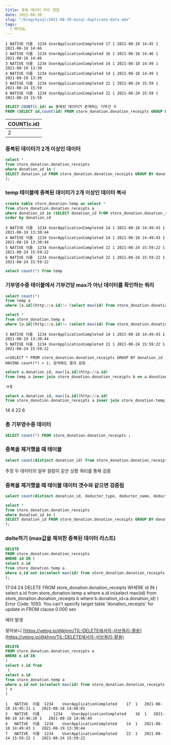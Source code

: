 ```yaml
---
title: 중복 데이터 처리 경험
date: 2021-08-30
slug: "/blog/mysql/2021-08-30-mysql-duplicate-data.mdx"
tags:
  - MYSQL
---
```


```
1 NATIVE 이름  1234 UserApplicationCompleted 17 1 2021-08-18 14:45 1 2021-08-18 14:46
2 NATIVE 이름  1234 UserApplicationCompleted 16 1 2021-08-18 14:46 1 2021-08-18 14:46
3 NATIVE 이름  1234 UserApplicationCompleted 14 1 2021-08-18 14:49 1 2021-08-19 13:30
4 NATIVE 이름  1234 UserApplicationCompleted 14 1 2021-08-18 14:49 1 2021-08-19 13:30
5 NATIVE 이름  1234 UserApplicationCompleted 22 1 2021-08-24 15:59 1 2021-08-24 15:59
6 NATIVE 이름  1234 UserApplicationCompleted 22 1 2021-08-24 15:59 1 2021-08-24 15:59
```

``` sql
SELECT COUNT(c.id) as 중복된 데이터가 존재하는 기부건 수
FROM (SELECT id,count(id) FROM store_donation.donation_receipts GROUP BY donation_id HAVING count(*) > 1) as c;
```

|COUNT(c.id)|
|---|
|2 |

### 중복된 데이터가 2개 이상인 데이터

``` sql
select *
from store_donation.donation_receipts
where donation_id in (
SELECT donation_id FROM store_donation.donation_receipts GROUP BY donation_id HAVING count(*) > 1
);
```

### temp 테이블에 중복된 데이터가 2개 이상인 데이터 복사

``` sql
create table store_donation.temp as select *
from store_donation.donation_receipts a
where donation_id in (SELECT donation_id frOM store_donation.donation_receipts GROUP BY donation_id HAVING count(*) > 1 )
order by donation_id
```
```
3 NATIVE 이름  1234 UserApplicationCompleted 14 1 2021-08-18 14:49:43 1 2021-08-19 13:30:44
4 NATIVE 이름  1234 UserApplicationCompleted 14 1 2021-08-18 14:49:43 1 2021-08-19 13:30:44
5 NATIVE 이름  1234 UserApplicationCompleted 22 1 2021-08-24 15:59:22 1 2021-08-24 15:59:22
6 NATIVE 이름  1234 UserApplicationCompleted 22 1 2021-08-24 15:59:22 1 2021-08-24 15:59:22
```
``` sql
select count(*) from temp
```

### 기부영수증 테이블에서 기부건당 max가 아닌 데이터를 확인하는 쿼리

``` sql
select count(*)
from temp a
where [a.id](http://a.id)!= (select max(id) from store_donation.donation_receipts b where b.donation_id=a.donation_id)
```

``` sql
select *
from store_donation.temp a
where [a.id](http://a.id)!= (select max(id) from store_donation.donation_receipts b where b.donation_id=a.donation_id)
```
```
3 NATIVE 이름  1234 UserApplicationCompleted 14 1 2021-08-18 14:49:43 1 2021-08-19 13:30:44
5 NATIVE 이름  1234 UserApplicationCompleted 22 1 2021-08-24 15:59:22 1 2021-08-24 15:59:22

=>SELECT * FROM store_donation.donation_receipts GROUP BY donation_id HAVING count(*) > 1; 검색해도 결과 같음
```
``` sql
select a.donation_id, max([a.id](http://a.id)
from temp a inner join store_donation.donation_receipts b on a.donation_id = b.donation_id
```

->X

``` sql
select a.donation_id, max([a.id](http://a.id)
from store_donation.donation_receipts a inner join store_donation.temp b on a.donation_id = b.donation_id group by donation_id
```

14 4
22 6

### 총 기부영수증 데이터

``` sql
SELECT count(*) FROM store_donation.donation_receipts ;
```

### 중복을 제거했을 때 테이블

``` sql
select count(distinct donation_id) from store_donation.donation_receipts ;
```

추정
두 데이터의 일부 컬럼이 같은 상황
쿼리를 통해 검증

### 중복을 제거했을 때 테이블 데이터 갯수와 같으면 검증됨

``` sql
select count(distinct donation_id, deductor_type, deductor_name, deductor_registration_no) from store_donation.donation_receipts ;
```

``` sql
select *
from store_donation.donation_receipts
where donation_id in (
SELECT donation_id FROM store_donation.donation_receipts GROUP BY donation_id HAVING count(*) > 1
);
```

### delte하기 (max값을 제외한 중복된 데이터 리스트)

``` sql
DELETE 
FROM store_donation.donation_receipts 
WHERE id IN (
select a.id
from store_donation.temp a
where a.id not in(select max(id) from store_donation.donation_receipts b where b.donation_id=a.donation_id) 
);
```

17:04:24	DELETE FROM store_donation.donation_receipts WHERE id IN ( select a.id from store_donation.temp a where a.id in(select max(id) from store_donation.donation_receipts b where b.donation_id=a.donation_id) )	Error Code: 1093. You can't specify target table 'donation_receipts' for update in FROM clause	0.000 sec

에러 발생

찾아보니 [https://velog.io/@khnn/TIL-DELETE에서의-서브쿼리-활용](https://velog.io/@khnn/TIL-DELETE에서의-서브쿼리-활용)


``` sql
DELETE 
FROM store_donation.donation_receipts e
WHERE e.id IN
(
select x.id from
 (
select a.id
from store_donation.temp a
where a.id not in(select max(id) from store_donation.donation_receipts b where b.donation_id=a.donation_id) 
) x
)
```
```
1	NATIVE	이름 	1234	UserApplicationCompleted	17	1	2021-08-18 14:45:11	1	2021-08-18 14:46:01
2	NATIVE	이름	    1234	UserApplicationCompleted	16	1	2021-08-18 14:46:26	1	2021-08-18 14:46:49
4	NATIVE	이름 	1234	UserApplicationCompleted	14	1	2021-08-18 14:49:43	1	2021-08-19 13:30:44
7	NATIVE	이름 	1234	UserApplicationCompleted	22	1	2021-08-24 15:59:22	1	2021-08-24 15:59:22
```